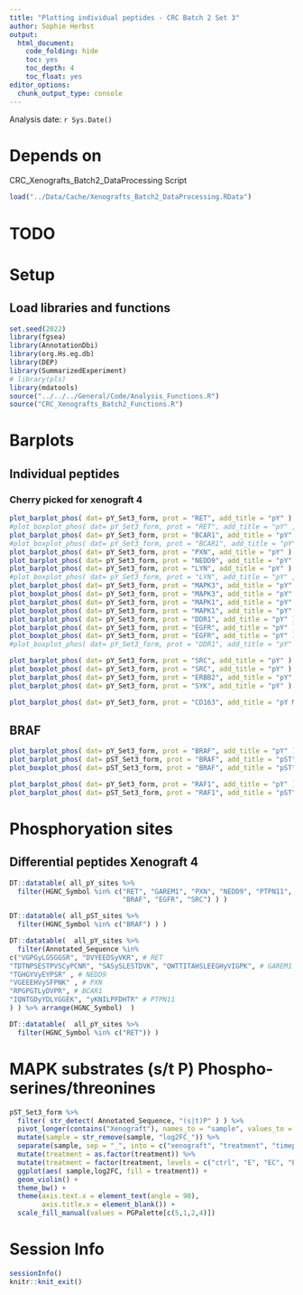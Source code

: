```yaml
---
title: "Plotting individual peptides - CRC Batch 2 Set 3"
author: Sophie Herbst
output:
  html_document:
    code_folding: hide
    toc: yes
    toc_depth: 4
    toc_float: yes
editor_options: 
  chunk_output_type: console
---
```

Analysis date: `r Sys.Date()`

# Depends on
CRC_Xenografts_Batch2_DataProcessing Script

```r
load("../Data/Cache/Xenografts_Batch2_DataProcessing.RData")
```

# TODO

# Setup
## Load libraries and functions
```r
set.seed(2022)
library(fgsea)
library(AnnotationDbi)
library(org.Hs.eg.db)
library(DEP)
library(SummarizedExperiment)
# library(pls)
library(mdatools)
source("../../../General/Code/Analysis_Functions.R")
source("CRC_Xenografts_Batch2_Functions.R")
```

# Barplots

## Individual peptides
### Cherry picked for xenograft 4
```r
plot_barplot_phos( dat= pY_Set3_form, prot = "RET", add_title = "pY" )
#plot_boxplot_phos( dat= pY_Set3_form, prot = "RET", add_title = "pY" , specific_peptide = "RRDyLDLAASTPSDSLIYDDGLSEEETPLVDCNNAPLPR")
plot_barplot_phos( dat= pY_Set3_form, prot = "BCAR1", add_title = "pY" )
#plot_boxplot_phos( dat= pY_Set3_form, prot = "BCAR1", add_title = "pY" , specific_peptide = "HLLAPGPQDIyDVPPVR")
plot_barplot_phos( dat= pY_Set3_form, prot = "PXN", add_title = "pY" )
plot_barplot_phos( dat= pY_Set3_form, prot = "NEDD9", add_title = "pY" )
plot_barplot_phos( dat= pY_Set3_form, prot = "LYN", add_title = "pY" )
#plot_boxplot_phos( dat= pY_Set3_form, prot = "LYN", add_title = "pY" , specific_peptide = "AEERPTFDYLQSVLDDFyTATEGQYQQQP")
plot_barplot_phos( dat= pY_Set3_form, prot = "MAPK3", add_title = "pY" )
plot_boxplot_phos( dat= pY_Set3_form, prot = "MAPK3", add_title = "pY" , specific_peptide = "iADPEHDHTGFLTEyVATR")
plot_barplot_phos( dat= pY_Set3_form, prot = "MAPK1", add_title = "pY" )
plot_boxplot_phos( dat= pY_Set3_form, prot = "MAPK1", add_title = "pY" , specific_peptide = "vADPDHDHTGFLTEyVATR")
plot_barplot_phos( dat= pY_Set3_form, prot = "DDR1", add_title = "pY" )
plot_barplot_phos( dat= pY_Set3_form, prot = "EGFR", add_title = "pY" )
plot_boxplot_phos( dat= pY_Set3_form, prot = "EGFR", add_title = "pY" )
#plot_boxplot_phos( dat= pY_Set3_form, prot = "DDR1", add_title = "pY" , specific_peptide = "")

plot_barplot_phos( dat= pY_Set3_form, prot = "SRC", add_title = "pY" )
plot_boxplot_phos( dat= pY_Set3_form, prot = "SRC", add_title = "pY" )
plot_barplot_phos( dat= pY_Set3_form, prot = "ERBB2", add_title = "pY" )
plot_barplot_phos( dat= pY_Set3_form, prot = "SYK", add_title = "pY" )

plot_barplot_phos( dat= pY_Set3_form, prot = "CD163", add_title = "pY Monocyte/macrophage marker" )
```

## BRAF
```r
plot_barplot_phos( dat= pY_Set3_form, prot = "BRAF", add_title = "pY" )
plot_barplot_phos( dat= pST_Set3_form, prot = "BRAF", add_title = "pST" )
plot_boxplot_phos( dat= pST_Set3_form, prot = "BRAF", add_title = "pST" )

plot_barplot_phos( dat= pY_Set3_form, prot = "RAF1", add_title = "pY" )
plot_barplot_phos( dat= pST_Set3_form, prot = "RAF1", add_title = "pST" )
```

# Phosphoryation sites
## Differential peptides Xenograft 4
```r
DT::datatable( all_pY_sites %>% 
  filter(HGNC_Symbol %in% c("RET", "GAREM1", "PXN", "NEDD9", "PTPN11", "BCAR1", 
                            "BRAF", "EGFR", "SRC") ) )

DT::datatable( all_pST_sites %>% 
  filter(HGNC_Symbol %in% c("BRAF") ) )

DT::datatable(  all_pY_sites %>% 
  filter(Annotated_Sequence %in%
c("VGPGyLGSGGSR", "DVYEEDSyVKR", # RET
"TDTNPSESTPVSCyPCNR", "SASySLESTDVK", "QWTTITAHSLEEGHyVIGPK", # GAREM1
"TGHGYVyEYPSR" , # NEDD9
"VGEEEHVySFPNK" , # PXN
"RPGPGTLyDVPR", # BCAR1
"IQNTGDyYDLYGGEK", "yKNILPFDHTR" # PTPN11
) ) %>% arrange(HGNC_Symbol)  )

DT::datatable(  all_pY_sites %>% 
  filter(HGNC_Symbol %in% c("RET")) )
```

# MAPK substrates (s/t P) Phospho-serines/threonines
```r
pST_Set3_form %>%
  filter( str_detect( Annotated_Sequence, "(s|t)P" ) ) %>%
  pivot_longer(contains("Xenograft"), names_to = "sample", values_to = "log2FC") %>%
  mutate(sample = str_remove(sample, "log2FC_")) %>%
  separate(sample, sep = "_", into = c("xenograft", "treatment", "timepoint", "replicate", "set"  ), remove = F) %>%
  mutate(treatment = as.factor(treatment)) %>%
  mutate(treatment = factor(treatment, levels = c("ctrl", "E", "EC", "EBC"))) %>%
  ggplot(aes( sample,log2FC, fill = treatment)) +
  geom_violin() +
  theme_bw() +
  theme(axis.text.x = element_text(angle = 90),
        axis.title.x = element_blank()) +
  scale_fill_manual(values = PGPalette[c(5,1,2,4)]) 
```

# Session Info
```r
sessionInfo()
knitr::knit_exit()
```
